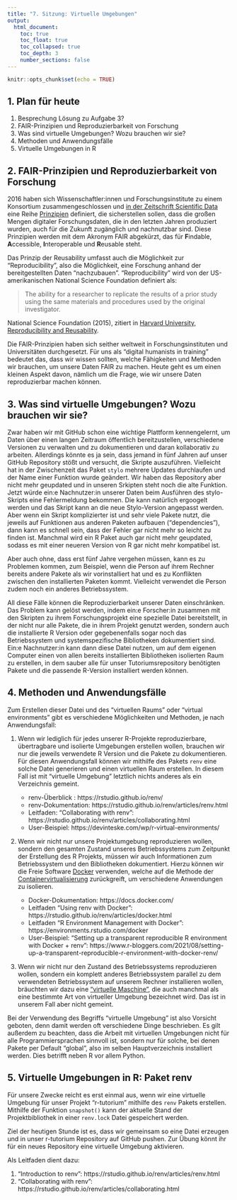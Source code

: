 ```yaml
---
title: "7. Sitzung: Virtuelle Umgebungen"
output: 
  html_document:
    toc: true
    toc_float: true
    toc_collapsed: true
    toc_depth: 3
    number_sections: false
---
```


```r
knitr::opts_chunk$set(echo = TRUE)
```

 
## 1. Plan für heute

 1. Besprechung Lösung zu Aufgabe 3? 
 2. FAIR-Prinzipien und Reproduzierbarkeit von Forschung 
 3. Was sind virtuelle Umgebungen? Wozu brauchen wir sie? 
 4. Methoden und Anwendungsfälle 
 5. Virtuelle Umgebungen in R 
 

## 2. FAIR-Prinzipien und Reproduzierbarkeit von Forschung

2016 haben sich Wissenschaftler:innen und Forschungsinstitute zu einem Konsortium zusammengeschlossen und [in der Zeitschrift Scientific Data](https://www.nature.com/articles/sdata201618) eine Reihe [Prinzipien](https://www.go-fair.org/fair-principles/) definiert, die sicherstellen sollen, dass die großen Mengen digitaler Forschungsdaten, die in den letzten Jahren produziert wurden, auch für die Zukunft zugänglich und nachnutzbar sind. Diese Prinzipien werden mit dem Akronym FAIR abgekürzt, das für **F**indable, **A**ccessible, **I**nteroperable und **R**eusable steht. 

Das Prinzip der Reusability umfasst auch die Möglichkeit zur "Reproducibility", also die Möglichkeit, eine Forschung anhand der bereitgestellten Daten "nachzubauen". "Reproducibility" wird von der US-amerikanischen National Science Foundation definiert als: 

>The ability for a researcher to replicate the results of a prior study using the same materials and procedures used by the original investigator.

National Science Foundation (2015), zitiert in [Harvard University, Reproducibility and Reusability](https://researchdatamanagement.harvard.edu/best-practices-reproducibility-reusability).

Die FAIR-Prinzipien haben sich seither weltweit in Forschungsinstituten und Universitäten durchgesetzt. Für uns als "digital humanists in training" bedeutet das, dass wir wissen sollten, welche Fähigkeiten und Methoden wir brauchen, um unsere Daten FAIR zu machen. Heute geht es um einen kleinen Aspekt davon, nämlich um die Frage, wie wir unsere Daten reproduzierbar machen können.

## 3. Was sind virtuelle Umgebungen? Wozu brauchen wir sie? 

Zwar haben wir mit GitHub schon eine wichtige Plattform kennengelernt, um Daten über einen langen Zeitraum öffentlich bereitzustellen, verschiedene Versionen zu verwalten und zu dokumentieren und daran kollaborativ zu arbeiten. Allerdings könnte es ja sein, dass jemand in fünf Jahren auf unser GitHub Repository stößt und versucht, die Skripte auszuführen. Vielleicht hat in der Zwischenzeit das Paket ``stylo`` mehrere Updates durchlaufen und der Name einer Funktion wurde geändert. Wir haben das Repository aber nicht mehr geupdated und in unseren Srkipten steht noch die alte Funktion. Jetzt würde ein:e Nachnutzer:in unserer Daten beim Ausführen des stylo-Skripts eine Fehlermeldung bekommen. Die kann natürlich ergoogelt werden und das Skript kann an die neue Stylo-Version angepasst werden. Aber wenn ein Skript komplizierter ist und sehr viele Pakete nutzt, die jeweils auf Funktionen aus anderen Paketen aufbauen ("dependencies"), dann kann es schnell sein, dass der Fehler gar nicht mehr so leicht zu finden ist. Manchmal wird ein R Paket auch gar nicht mehr geupdated, sodass es mit einer neueren Version von R gar nicht mehr kompatibel ist. 

Aber auch ohne, dass erst fünf Jahre vergehen müssen, kann es zu Problemen kommen, zum Beispiel, wenn die Person auf ihrem Rechner bereits andere Pakete als wir vorinstalliert hat und es zu Konflikten zwischen den installierten Paketen kommt. Vielleicht verwendet die Person zudem noch ein anderes Betriebssystem.

All diese Fälle können die Reproduzierbarkeit unserer Daten einschränken. Das Problem kann gelöst werden, indem ein:e Forscher:in zusammen mit den Skripten zu ihrem Forschungsprojekt eine spezielle Datei bereitstellt, in der nicht nur alle Pakete, die in ihrem Projekt genutzt werden, sondern auch die installierte R Version oder gegebenenfalls sogar noch das Betriebssystem und systemspezifische Bibliotheken dokumentiert sind. Ein:e Nachnutzer:in kann dann diese Datei nutzen, um auf dem eigenen Computer einen von allen bereits installierten Bibliotheken isolierten Raum zu erstellen, in dem sauber alle für unser Tutoriumsrepository benötigten Pakete und die passende R-Version installiert werden können. 

## 4. Methoden und Anwendungsfälle

Zum Erstellen dieser Datei und des "virtuellen Raums" oder "virtual environments" gibt es verschiedene Möglichkeiten und Methoden, je nach Anwendungsfall: 

1. Wenn wir lediglich für jedes unserer R-Projekte reproduzierbare, übertragbare und  isolierte Umgebungen erstellen wollen, brauchen wir nur die jeweils verwendete R Version und die Pakete zu dokumentieren. Für diesen Anwendungsfall können wir mithilfe des Pakets ``renv`` eine solche Datei generieren und einen virtuellen Raum erstellen. In diesem Fall ist mit "virtuelle Umgebung" letztlich nichts anderes als ein Verzeichnis gemeint.

   - renv-Überblick : https://rstudio.github.io/renv/ 
   - renv-Dokumentation: https://rstudio.github.io/renv/articles/renv.html
   - Leitfaden: "Collaborating with renv": https://rstudio.github.io/renv/articles/collaborating.html
   - User-Beispiel: https://devinteske.com/wp/r-virtual-environments/

2. Wenn wir nicht nur unsere Projektumgebung reproduzieren wollen, sondern den gesamten Zustand unseres Betriebssystems zum Zeitpunkt der Erstellung des R Projekts, müssen wir auch Informationen zum Betriebssystem und den Bibliotheken dokumentiert. Hierzu können wir die Freie Software [Docker](https://www.docker.com/) verwenden, welche auf die Methode der [Containervirtualisierung](https://de.wikipedia.org/wiki/Docker_(Software)) zurückgreift, um verschiedene Anwendungen zu isolieren. 

   - Docker-Dokumentation: https://docs.docker.com/
   - Leitfaden "Using renv with Docker": https://rstudio.github.io/renv/articles/docker.html
   - Leitfaden "R Environment Management with Docker": https://environments.rstudio.com/docker
   - User-Beispiel: "Setting up a transparent reproducible R environment with Docker + renv": https://www.r-bloggers.com/2021/08/setting-up-a-transparent-reproducible-r-environment-with-docker-renv/

3. Wenn wir nicht nur den Zustand des Betriebssystems reproduzieren wollen, sondern ein komplett anderes Betriebssystem parallel zu dem verwendeten Betriebssystem auf unserem Rechner installieren wollen, bräuchten wir dazu eine ["virtuelle Maschine"](https://de.wikipedia.org/wiki/Virtuelle_Maschine), die auch manchmal als eine bestimmte Art von virtueller Umgebung bezeichnet wird. Das ist in unserem Fall aber nicht gemeint. 

Bei der Verwendung des Begriffs "virtuelle Umgebung" ist also Vorsicht geboten, denn damit werden oft verschiedene Dinge beschrieben. Es gilt außerdem zu beachten, dass die Arbeit mit virtuellen Umgebungen nicht für alle Programmiersprachen sinnvoll ist, sondern nur für solche, bei denen Pakete per Default "global", also im selben Hauptverzeichnis installiert werden. Dies betrifft neben R vor allem Python. 


## 5. Virtuelle Umgebungen in R: Paket renv

Für unsere Zwecke reicht es erst einmal aus, wenn wir eine virtuelle Umgebung für unser Projekt "r-tutorium" mithilfe des ``renv`` Pakets erstellen. Mithilfe der Funktion ``snapshot()`` kann der aktuelle Stand der Projektbibliothek in einer ``renv.lock`` Datei gespeichert werden. 

Ziel der heutigen Stunde ist es, dass wir gemeinsam so eine Datei erzeugen und in unser r-tutorium Repository auf GitHub pushen. Zur Übung könnt ihr für ein neues Repository eine virtuelle Umgebung aktivieren.

Als Leitfaden dient dazu: 

1. "Introduction to renv": https://rstudio.github.io/renv/articles/renv.html
2. "Collaborating with renv": https://rstudio.github.io/renv/articles/collaborating.html





